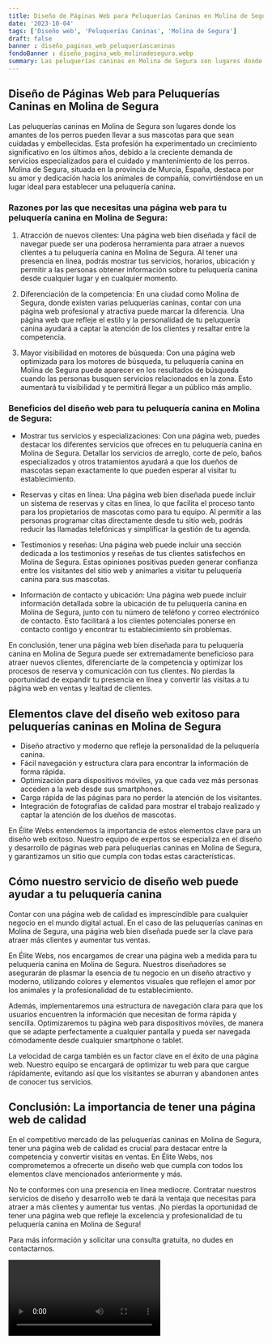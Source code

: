 ```yaml
---
title: Diseño de Páginas Web para Peluquerías Caninas en Molina de Segura
date: '2023-10-04'
tags: ['Diseño web', 'Peluquerías Caninas', 'Molina de Segura']
draft: false
banner : diseño_paginas_web_peluqueríascaninas
fondoBanner : diseño_pagina_web_molinadesegura.webp
summary: Las peluquerías caninas en Molina de Segura son lugares donde los amantes de los perros pueden llevar a sus mascotas para que sean cuidadas y embellecidas. Esta profesión ha experimentado un crecimiento significativo en los últimos años, debido a la creciente demanda de servicios especializados para el cuidado y mantenimiento de los perros. Molina de Segura, situada en la provincia de Murcia, España, destaca por su amor y dedicación hacia los animales de compañía, convirtiéndose en un lugar ideal para establecer una peluquería canina.
---
```


## Diseño de Páginas Web para Peluquerías Caninas en Molina de Segura

Las peluquerías caninas en Molina de Segura son lugares donde los amantes de los perros pueden llevar a sus mascotas para que sean cuidadas y embellecidas. Esta profesión ha experimentado un crecimiento significativo en los últimos años, debido a la creciente demanda de servicios especializados para el cuidado y mantenimiento de los perros. Molina de Segura, situada en la provincia de Murcia, España, destaca por su amor y dedicación hacia los animales de compañía, convirtiéndose en un lugar ideal para establecer una peluquería canina.

### Razones por las que necesitas una página web para tu peluquería canina en Molina de Segura:

1. Atracción de nuevos clientes: Una página web bien diseñada y fácil de navegar puede ser una poderosa herramienta para atraer a nuevos clientes a tu peluquería canina en Molina de Segura. Al tener una presencia en línea, podrás mostrar tus servicios, horarios, ubicación y permitir a las personas obtener información sobre tu peluquería canina desde cualquier lugar y en cualquier momento.

2. Diferenciación de la competencia: En una ciudad como Molina de Segura, donde existen varias peluquerías caninas, contar con una página web profesional y atractiva puede marcar la diferencia. Una página web que refleje el estilo y la personalidad de tu peluquería canina ayudará a captar la atención de los clientes y resaltar entre la competencia.

3. Mayor visibilidad en motores de búsqueda: Con una página web optimizada para los motores de búsqueda, tu peluquería canina en Molina de Segura puede aparecer en los resultados de búsqueda cuando las personas busquen servicios relacionados en la zona. Esto aumentará tu visibilidad y te permitirá llegar a un público más amplio.

### Beneficios del diseño web para tu peluquería canina en Molina de Segura:

- Mostrar tus servicios y especializaciones: Con una página web, puedes destacar los diferentes servicios que ofreces en tu peluquería canina en Molina de Segura. Detallar los servicios de arreglo, corte de pelo, baños especializados y otros tratamientos ayudará a que los dueños de mascotas sepan exactamente lo que pueden esperar al visitar tu establecimiento.

- Reservas y citas en línea: Una página web bien diseñada puede incluir un sistema de reservas y citas en línea, lo que facilita el proceso tanto para los propietarios de mascotas como para tu equipo. Al permitir a las personas programar citas directamente desde tu sitio web, podrás reducir las llamadas telefónicas y simplificar la gestión de tu agenda.

- Testimonios y reseñas: Una página web puede incluir una sección dedicada a los testimonios y reseñas de tus clientes satisfechos en Molina de Segura. Estas opiniones positivas pueden generar confianza entre los visitantes del sitio web y animarles a visitar tu peluquería canina para sus mascotas.

- Información de contacto y ubicación: Una página web puede incluir información detallada sobre la ubicación de tu peluquería canina en Molina de Segura, junto con tu número de teléfono y correo electrónico de contacto. Esto facilitará a los clientes potenciales ponerse en contacto contigo y encontrar tu establecimiento sin problemas.

En conclusión, tener una página web bien diseñada para tu peluquería canina en Molina de Segura puede ser extremadamente beneficioso para atraer nuevos clientes, diferenciarte de la competencia y optimizar los procesos de reserva y comunicación con tus clientes. No pierdas la oportunidad de expandir tu presencia en línea y convertir las visitas a tu página web en ventas y lealtad de clientes.

<GifSeo />

<Cta />

## Elementos clave del diseño web exitoso para peluquerías caninas en Molina de Segura

- Diseño atractivo y moderno que refleje la personalidad de la peluquería canina.
- Fácil navegación y estructura clara para encontrar la información de forma rápida.
- Optimización para dispositivos móviles, ya que cada vez más personas acceden a la web desde sus smartphones.
- Carga rápida de las páginas para no perder la atención de los visitantes.
- Integración de fotografías de calidad para mostrar el trabajo realizado y captar la atención de los dueños de mascotas.

En Élite Webs entendemos la importancia de estos elementos clave para un diseño web exitoso. Nuestro equipo de expertos se especializa en el diseño y desarrollo de páginas web para peluquerías caninas en Molina de Segura, y garantizamos un sitio que cumpla con todas estas características.

## Cómo nuestro servicio de diseño web puede ayudar a tu peluquería canina

Contar con una página web de calidad es imprescindible para cualquier negocio en el mundo digital actual. En el caso de las peluquerías caninas en Molina de Segura, una página web bien diseñada puede ser la clave para atraer más clientes y aumentar tus ventas.

En Élite Webs, nos encargamos de crear una página web a medida para tu peluquería canina en Molina de Segura. Nuestros diseñadores se asegurarán de plasmar la esencia de tu negocio en un diseño atractivo y moderno, utilizando colores y elementos visuales que reflejen el amor por los animales y la profesionalidad de tu establecimiento.

Además, implementaremos una estructura de navegación clara para que los usuarios encuentren la información que necesitan de forma rápida y sencilla. Optimizaremos tu página web para dispositivos móviles, de manera que se adapte perfectamente a cualquier pantalla y pueda ser navegada cómodamente desde cualquier smartphone o tablet.

La velocidad de carga también es un factor clave en el éxito de una página web. Nuestro equipo se encargará de optimizar tu web para que cargue rápidamente, evitando así que los visitantes se aburran y abandonen antes de conocer tus servicios.

## Conclusión: La importancia de tener una página web de calidad

En el competitivo mercado de las peluquerías caninas en Molina de Segura, tener una página web de calidad es crucial para destacar entre la competencia y convertir visitas en ventas. En Élite Webs, nos comprometemos a ofrecerte un diseño web que cumpla con todos los elementos clave mencionados anteriormente y más.

No te conformes con una presencia en línea mediocre. Contratar nuestros servicios de diseño y desarrollo web te dará la ventaja que necesitas para atraer a más clientes y aumentar tus ventas. ¡No pierdas la oportunidad de tener una página web que refleje la excelencia y profesionalidad de tu peluquería canina en Molina de Segura!

Para más información y solicitar una consulta gratuita, no dudes en contactarnos.

<Video />

<CtaBot job='Peluquerías Caninas' city='Molina de Segura'/>

<Gmaps query='Molina de Segura+españa+maps' />